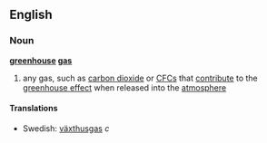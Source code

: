 ==English==
===Noun===
{{wikipedia}}
'''[[greenhouse]] [[gas]]'''
# any gas, such as [[carbon dioxide]] or [[CFC]]s that [[contribute]] to the [[greenhouse effect]] when released into the [[atmosphere]]
====Translations====
*Swedish: [[växthusgas]] ''c''